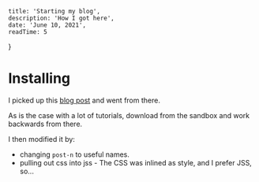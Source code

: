 
    title: 'Starting my blog',
    description: 'How I got here',
    date: 'June 10, 2021',
    readTime: 5
}


# Installing

I picked up this [blog post](https://www.smashingmagazine.com/2020/09/build-blog-nextjs-mdx/) and went from there.

As is the case with a lot of tutorials, download from the sandbox and work backwards from there.

I then modified it by:
 - changing `post-n` to useful names.
 - pulling out css into jss - The CSS was inlined as style, and I prefer JSS, so...



